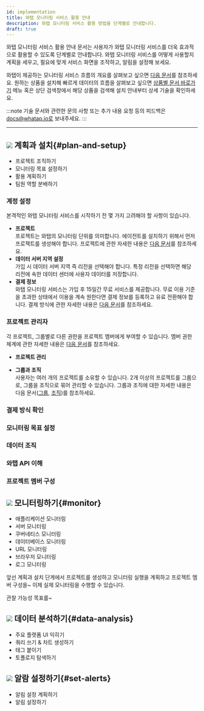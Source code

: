 ```yaml
---
id: implementation
title: 와탭 모니터링 서비스 활용 안내
description: 와탭 모니터링 서비스 활용 방법을 단계별로 안내합니다.
draft: true
---
```


<!-- temp -->
<!-- 구현 시행 활용 안내 -->
<!-- implementation 구현 시행 실행 임의 텍스트 -->

와탭 모니터링 서비스 활용 안내 문서는 사용자가 와탭 모니터링 서비스를 더욱 효과적으로 활용할 수 있도록 단계별로 안내합니다. 와탭 모니터링 서비스를 어떻게 사용할지 계획을 세우고, 필요에 맞게 서비스 화면을 조작하고, 알림을 설정해 보세요.

와탭이 제공하는 모니터링 서비스 흐름의 개요를 살펴보고 싶으면 [다음 문서](../quick-guide)를 참조하세요. 원하는 상품을 설치해 빠르게 데이터의 흐름을 살펴보고 싶으면 [상품별 문서 바로가기](../#shortcut-product) 메뉴 혹은 상단 검색창에서 해당 상품을 검색해 설치 안내부터 상세 기술을 확인하세요.

<!-- 와탭 모니터링 서비스를 효과적으로 활용하기 위해 다음의 단계별 진행을 참고하세요. -->
<!-- 이 문서는 사용자 맞춤형 솔루션 와탭 -->
<!-- 
1. **[계획과 설치](#plan-and-setup)**
1. **[모니터링하기](#monitor)** 
1. **[데이터 분석하기](#data-analysis)**
1. **[알람 설정하기](#set-alerts)**
-->
:::note
기술 문서와 관련한 문의 사항 또는 추가 내용 요청 등의 피드백은 docs@whatap.io로 보내주세요.
:::
 
---

## ![](/img/number-01.png) 계획과 설치{#plan-and-setup}

* 프로젝트 조직하기
* 모니터링 목표 설정하기
* 활용 계획하기
* 팀원 역할 분배하기

### 계정 설정

본격적인 와탭 모니터링 서비스를 시작하기 전 몇 가지 고려해야 할 사항이 있습니다.

* **프로젝트**<br/>
  프로젝트는 와탭의 모니터링 단위를 의미합니다. 에이전트를 설치하기 위해서 먼저 프로젝트를 생성해야 합니다. 프로젝트에 관한 자세한 내용은 [다음 문서](../project-manage)를 참조하세요.
* **데이터 서버 지역 설정**<br/>
  가입 시 데이터 서버 지역 즉 리전을 선택해야 합니다. 특정 리전을 선택하면 해당 리전에 속한 데이터 센터에 사용자 데이터를 저장합니다. 
* **결제 정보**<br/>
  와탭 모니터링 서비스는 가입 후 15일간 무료 서비스를 제공합니다. 무료 이용 기준을 초과한 상태에서 이용을 계속 원한다면 결제 정보를 등록하고 유료 전환해야 합니다. 결제 방식에 관한 자세한 내용은 [다음 문서](../management/billing)를 참조하세요. 
  <!-- 보안 규정 없음? -->

### 프로젝트 관리자

각 프로젝트, 그룹별로 다른 권한을 프로젝트 멤버에게 부여할 수 있습니다. 멤버 권한 체계에 관한 자세한 내용은 [다음 문서](../project/project-structure#project-auth)를 참조하세요. 

* **프로젝트 관리**<br/>

* **그룹과 조직**<br/>
  사용자는 여러 개의 프로젝트를 소유할 수 있습니다. 2개 이상의 프로젝트를 그룹으로, 그룹을 조직으로 묶어 관리할 수 있습니다. 그룹과 조직에 대한 자세한 내용은 다음 문서([그룹](../project/group), [조직](../project/organization))를 참조하세요.

### 결제 방식 확인

### 모니터링 목표 설정

### 데이터 조직

### 와탭 API 이해

### 프로젝트 멤버 구성

## ![](/img/number-02.png) 모니터링하기{#monitor}

* 애플리케이션 모니터링
* 서버 모니터링
* 쿠버네티스 모니터링
* 데이터베이스 모니터링
* URL 모니터링
* 브라우저 모니터링
* 로그 모니터링

앞선 계획과 설치 단계에서 프로젝트를 생성하고 모니터링 실행을 계획하고 프로젝트 멤버 구성을~ 이제 실제 모니터링을 수행할 수 있습니다.

관찰 가능성 목표를~ 


## ![](/img/number-03.png) 데이터 분석하기{#data-analysis}

* 주요 플랫폼 UI 익히기
* 쿼리 쓰기 & 차트 생성하기
* 태그 붙이기
* 토폴로지 탐색하기

## ![](/img/number-04.png) 알람 설정하기{#set-alerts}

* 알림 설정 계획하기
* 알림 설정하기

